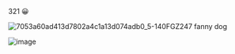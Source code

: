 
321 😀

![7053a60ad413d7802a4c1a13d074adb0_5-140FGZ247](https://user-images.githubusercontent.com/26183306/156936934-47ffeeb0-8df2-4c6f-878c-38943d2ee277.gif)
fanny dog

![image](https://user-images.githubusercontent.com/26183306/156936518-3ab46084-76a5-4556-aa85-726babf612ea.png)





